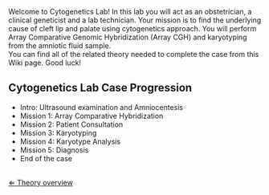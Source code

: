 Welcome to Cytogenetics Lab!
In this lab you will act as an obstetrician, a clinical geneticist and a lab technician. Your mission is to find the underlying cause of cleft lip and palate using cytogenetics approach. You will perform Array Comparative Genomic Hybridization (Array CGH) and karyotyping from the amniotic fluid sample.
<br>
You can find all of the related theory needed to complete the case from this Wiki page.
Good luck!


==Cytogenetics Lab Case Progression==
*Intro: Ultrasound examination and Amniocentesis
*Mission 1: Array Comparative Hybridization
*Mission 2: Patient Consultation
*Mission 3: Karyotyping
*Mission 4: Karyotype Analysis
*Mission 5: Diagnosis
*End of the case
<br>

[[Cytogenetics|&lArr; Theory overview]]